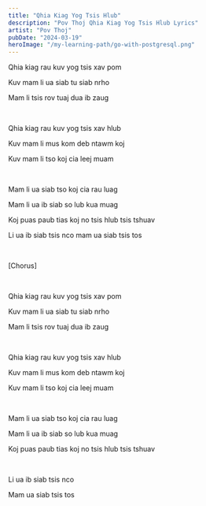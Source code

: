 ```yaml
---
title: "Qhia Kiag Yog Tsis Hlub"
description: "Pov Thoj Qhia Kiag Yog Tsis Hlub Lyrics"
artist: "Pov Thoj"
pubDate: "2024-03-19"
heroImage: "/my-learning-path/go-with-postgresql.png"
---
```


Qhia kiag rau kuv yog tsis xav pom

Kuv mam li ua siab tu siab nrho

Mam li tsis rov tuaj dua ib zaug

<br />

Qhia kiag rau kuv yog tsis xav hlub

Kuv mam li mus kom deb ntawm koj

Kuv mam li tso koj cia leej muam

<br />

Mam li ua siab tso koj cia rau luag

Mam li ua ib siab so lub kua muag

Koj puas paub tias koj no tsis hlub tsis tshuav

Li ua ib siab tsis nco mam ua siab tsis tos

<br />

[Chorus]

<br />

Qhia kiag rau kuv yog tsis xav pom

Kuv mam li ua siab tu siab nrho

Mam li tsis rov tuaj dua ib zaug

<br />

Qhia kiag rau kuv yog tsis xav hlub

Kuv mam li mus kom deb ntawm koj

Kuv mam li tso koj cia leej muam

<br />

Mam li ua siab tso koj cia rau luag

Mam li ua ib siab so lub kua muag

Koj puas paub tias koj no tsis hlub tsis tshuav

<br />

Li ua ib siab tsis nco

Mam ua siab tsis tos
